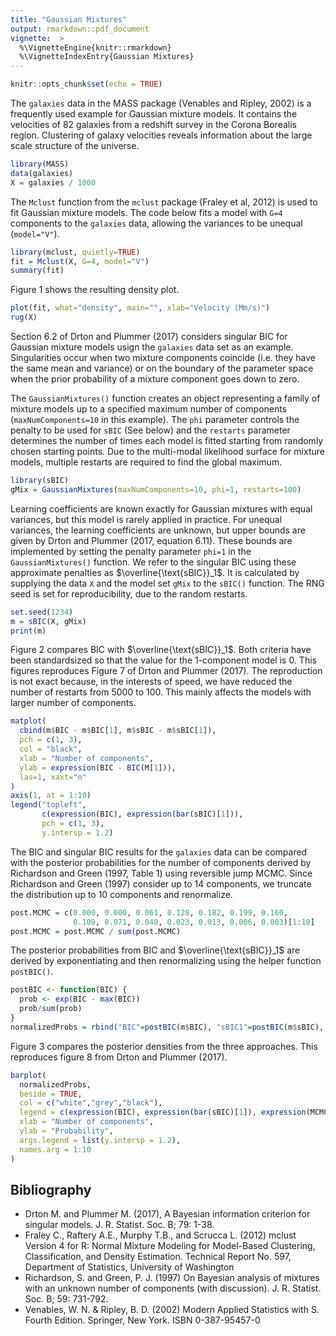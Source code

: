 ```yaml
---
title: "Gaussian Mixtures"
output: rmarkdown::pdf_document
vignette:  >
  %\VignetteEngine{knitr::rmarkdown}
  %\VignetteIndexEntry{Gaussian Mixtures}
---
```


```r
knitr::opts_chunk$set(echo = TRUE)
```

The `galaxies` data in the MASS package (Venables and Ripley, 2002) is a frequently used example for Gaussian mixture models. It contains the velocities of 82 galaxies from a redshift survey in the Corona Borealis region. Clustering of galaxy velocities reveals information about the large scale structure of the universe.

```r
library(MASS)
data(galaxies)
X = galaxies / 1000
```

The `Mclust` function from the `mclust` package (Fraley et al, 2012) is used to fit Gaussian mixture models. The code below fits a model with `G=4` components to the `galaxies` data, allowing the variances to be unequal (`model="V"`). 

```r
library(mclust, quietly=TRUE)
fit = Mclust(X, G=4, model="V")
summary(fit)
```

Figure 1 shows the resulting density plot.

```r
plot(fit, what="density", main="", xlab="Velocity (Mm/s)")
rug(X)
```

Section 6.2 of Drton and Plummer (2017) considers singular BIC for Gaussian mixture models usign the `galaxies` data set as an example. Singularities occur when two mixture components coincide (i.e. they have the same mean and variance) or on the boundary of the parameter space when the prior probability of a mixture component goes down to zero. 

The `GaussianMixtures()` function creates an object representing a family of mixture models up to a specified maximum number of components (`maxNumComponents=10` in this example). The `phi` parameter controls the penalty to be used for `sBIC` (See below) and the `restarts` parameter determines the number of times each model is fitted starting from randomly chosen starting points. Due to the multi-modal likelihood surface for mixture models, multiple restarts are required to find the global maximum.

```r
library(sBIC)
gMix = GaussianMixtures(maxNumComponents=10, phi=1, restarts=100)
```

Learning coefficients are known exactly for Gaussian mixtures with equal variances, but this model is rarely applied in practice. For unequal variances, the learning coefficients are unknown, but upper bounds are given by Drton and Plummer (2017, equation 6.11). These  bounds are implemented by setting the penalty parameter `phi=1` in the `GaussianMixtures()` function. We refer to the singular BIC using these approximate penalties as $\overline{\text{sBIC}}_1$. It is calculated by supplying the data `X` and the model set `gMix` to the `sBIC()` function. The RNG seed is set for reproducibility, due to the random restarts.

```r
set.seed(1234)
m = sBIC(X, gMix)
print(m)
```

Figure 2 compares BIC with $\overline{\text{sBIC}}_1$. Both criteria have been standardsized so that the value for the 1-component model is 0. This figures reproduces Figure 7 of Drton and Plummer (2017). The reproduction is not exact because, in the interests of speed, we have reduced the number of restarts from 5000 to 100. This mainly affects the models with larger number of components.

```r
matplot(
  cbind(m$BIC - m$BIC[1], m$sBIC - m$sBIC[1]),
  pch = c(1, 3),
  col = "black",
  xlab = "Number of components",
  ylab = expression(BIC - BIC(M[1])),
  las=1, xaxt="n"
)
axis(1, at = 1:10)
legend("topleft",
       c(expression(BIC), expression(bar(sBIC)[1])),
       pch = c(1, 3),
       y.intersp = 1.2)
```

The BIC and singular BIC results for the `galaxies` data can be compared with the posterior probabilities for the number of components derived by Richardson and Green (1997, Table 1) using reversible jump MCMC. Since Richardson and Green (1997) consider up to 14 components, we truncate the distribution up to 10 components and renormalize.

```r
post.MCMC = c(0.000, 0.000, 0.061, 0.128, 0.182, 0.199, 0.160,
              0.109, 0.071, 0.040, 0.023, 0.013, 0.006, 0.003)[1:10]
post.MCMC = post.MCMC / sum(post.MCMC)
```

The posterior probabilities from BIC and $\overline{\text{sBIC}}_1$ are derived by exponentiating and then renormalizing using the helper function `postBIC()`.

```r
postBIC <- function(BIC) {
  prob <- exp(BIC - max(BIC))
  prob/sum(prob)
}
normalizedProbs = rbind("BIC"=postBIC(m$BIC), "sBIC1"=postBIC(m$sBIC), "MCMC"=post.MCMC)
```

Figure 3 compares the posterior densities from the three approaches. This reproduces figure 8 from Drton and Plummer (2017).

```r
barplot(
  normalizedProbs,
  beside = TRUE,
  col = c("white","grey","black"),
  legend = c(expression(BIC), expression(bar(sBIC)[1]), expression(MCMC)),
  xlab = "Number of components",
  ylab = "Probability",
  args.legend = list(y.intersp = 1.2),
  names.arg = 1:10
)
```

## Bibliography

* Drton M. and Plummer M. (2017), A Bayesian information criterion for singular models. J. R. Statist. Soc. B; 79: 1-38.
* Fraley C., Raftery A.E., Murphy T.B., and Scrucca L. (2012) mclust Version 4 for R: Normal Mixture Modeling for Model-Based Clustering, Classification, and Density Estimation. Technical Report No. 597, Department of Statistics, University of Washington
* Richardson, S. and Green, P. J. (1997) On Bayesian analysis of mixtures with an unknown number of components (with discussion). J. R. Statist. Soc. B; 59: 731-792.
* Venables, W. N. & Ripley, B. D. (2002) Modern Applied Statistics with S. Fourth Edition. Springer, New York. ISBN 0-387-95457-0